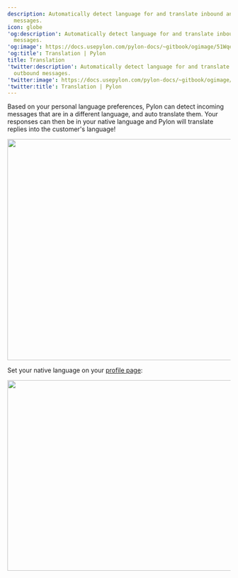---
description: Automatically detect language for and translate inbound and outbound
  messages.
icon: globe
'og:description': Automatically detect language for and translate inbound and outbound
  messages.
'og:image': https://docs.usepylon.com/pylon-docs/~gitbook/ogimage/51WqeO3IAbhkvzi4lsjM
'og:title': Translation | Pylon
title: Translation
'twitter:description': Automatically detect language for and translate inbound and
  outbound messages.
'twitter:image': https://docs.usepylon.com/pylon-docs/~gitbook/ogimage/51WqeO3IAbhkvzi4lsjM
'twitter:title': Translation | Pylon
---
Based on your personal language preferences, Pylon can detect incoming messages that are in a different language, and auto translate them. Your responses can then be in your native language and Pylon will translate replies into the customer's language!

<Frame>
<img alt="" class="block" data-testid="zoom-image" fetchpriority="high" height="499" sizes="(max-width: 640px) 400px, 768px" src="/gif/translation.gif" width="800"/>
</Frame>

Set your native language on your [profile page](https://app.usepylon.com/settings/profile):

<Frame>
<img alt="" class="block" data-testid="zoom-image" fetchpriority="high" height="430" sizes="(max-width: 640px) 400px, 768px" src="/images/ccd5a858.png" width="2070"/>
</Frame>
